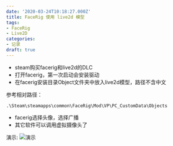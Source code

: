 ```yaml
---
date: '2020-03-24T10:18:27.000Z'
title: FaceRig 使用 live2d 模型
tags:
- FaceRig
- Live2D
categories:
- 记录
draft: true
---
```



- steam购买facerig和live2d的DLC
- 打开facerig，第一次启动会安装驱动
- 在facerig安装目录Object文件夹中放入live2d模型，路径不含中文  

参考相对路径：
```
.\Steam\steamapps\common\FaceRig\Mod\VP\PC_CustomData\Objects
```
- facerig选择头像，选择广播
- 其它软件可以调用虚拟摄像头了

演示:
![演示](https://s1.ax1x.com/2020/03/24/8LuRhj.png)
